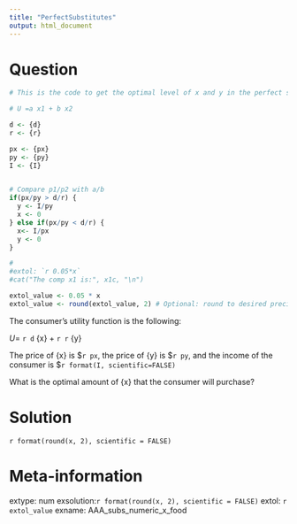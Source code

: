 ```yaml
---
title: "PerfectSubstitutes"
output: html_document
---
```


Question
========
```r

# This is the code to get the optimal level of x and y in the perfect substitutes

# U =a x1 + b x2

d <- {d}
r <- {r}

px <- {px}
py <- {py}
I <- {I}
 

# Compare p1/p2 with a/b
if(px/py > d/r) {
  y <- I/py
  x <- 0
} else if(px/py < d/r) {
  x<- I/px
  y <- 0
}

# 
#extol: `r 0.05*x`
#cat("The comp x1 is:", x1c, "\n")

extol_value <- 0.05 * x
extol_value <- round(extol_value, 2) # Optional: round to desired precision
```

The consumer's utility function is the following: 

$U=$ `r d` {x} $+$ `r r` {y}

The price of {x} is \$`r px`, the price of {y} is \$`r py`, and the income of the consumer is \$`r format(I, scientific=FALSE)`

What is the optimal amount of {x} that the consumer will purchase?

Solution
========
`r format(round(x, 2), scientific = FALSE)`



Meta-information
================
extype: num
exsolution:`r format(round(x, 2), scientific = FALSE)`
extol: `r extol_value`
exname: AAA_subs_numeric_x_food

